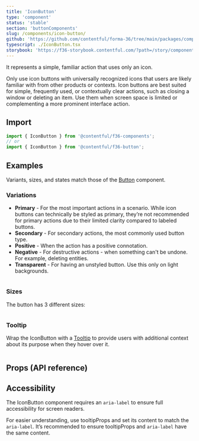 ```yaml
---
title: 'IconButton'
type: 'component'
status: 'stable'
section: 'buttonComponents'
slug: /components/icon-button/
github: 'https://github.com/contentful/forma-36/tree/main/packages/components/button/src/IconButton'
typescript: ./IconButton.tsx
storybook: 'https://f36-storybook.contentful.com/?path=/story/components-button-iconbutton--basic'
---
```


It represents a simple, familiar action that uses only an icon.

Only use icon buttons with universally recognized icons that users are likely familiar with from other products or contexts. Icon buttons are best suited for simple, frequently used, or contextually clear actions, such as closing a window or deleting an item. Use them when screen space is limited or complementing a more prominent interface action.

## Import

```js static=true
import { IconButton } from '@contentful/f36-components';
// or
import { IconButton } from '@contentful/f36-button';
```

## Examples

Variants, sizes, and states match those of the [Button](./button) component.

### Variations

- **Primary** - For the most important actions in a scenario. While icon buttons can technically be styled as primary, they’re not recommended for primary actions due to their limited clarity compared to labeled buttons.
- **Secondary** - For secondary actions, the most commonly used button type.
- **Positive** - When the action has a positive connotation.
- **Negative** - For destructive actions - when something can't be undone. For example, deleting entities.
- **Transparent** - For having an unstyled button. Use this only on light backgrounds.

```jsx file=../../examples/IconButtonVariationsExample.tsx

```

### Sizes

The button has 3 different sizes:

```jsx file=../../examples/IconButtonSizesExample.tsx

```

### Tooltip

Wrap the IconButton with a [Tooltip](./tooltip) to provide users with additional context about its purpose when they hover over it.

```jsx file=../../examples/IconButtonTooltipExample.tsx

```

## Props (API reference)

<PropsTable of="IconButton" />

## Accessibility

The IconButton component requires an `aria-label` to ensure full accessibility for screen readers.

For easier understanding, use tooltipProps and set its content to match the `aria-label`. It’s recommended to ensure tooltipProps and `aria-label` have the same content.
